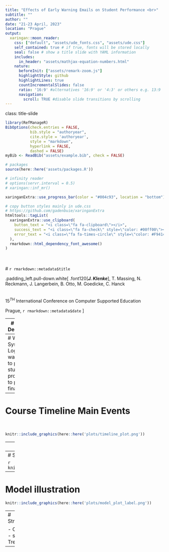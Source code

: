 ```yaml
---
title: "Effects of Early Warning Emails on Student Performance <br>"
subtitle: ""
author: ""
date: "21-23 April, 2023"
location: "Prague"
output:
  xaringan::moon_reader:
    css: ["default", "assets/ude_fonts.css", "assets/ude.css"]
    self_contained: true # if true, fonts will be stored locally
    seal: false # show a title slide with YAML information
    includes:
      in_header: "assets/mathjax-equation-numbers.html"
    nature:
      beforeInit: ["assets/remark-zoom.js"]
      highlightStyle: github
      highlightLines: true
      countIncrementalSlides: false
      ratio: '16:9' #alternatives '16:9' or '4:3' or others e.g. 13:9
      navigation:
        scroll: TRUE #disable slide transitions by scrolling
---
```

class: title-slide  
```r
library(RefManageR)
BibOptions(check.entries = FALSE, 
           bib.style = "authoryear", 
           cite.style = 'authoryear', 
           style = "markdown",
           hyperlink = FALSE, 
           dashed = FALSE)
myBib <- ReadBib("assets/example.bib", check = FALSE)

# packages
source(here::here('assets/packages.R'))

# infinity reader
# options(servr.interval = 0.5)
# xaringan::inf_mr()
```

```r
xaringanExtra::use_progress_bar(color = "#004c93", location = "bottom")
```

```r
# copy button styles mainly in ude.css 
# https://github.com/gadenbuie/xaringanExtra
htmltools::tagList(
  xaringanExtra::use_clipboard(
    button_text = "<i class=\"fa fa-clipboard\"></i>",
    success_text = "<i class=\"fa fa-check\" style=\"color: #00ff00\"></i>",
    error_text = "<i class=\"fa fa-times-circle\" style=\"color: #F94144\"></i>"
  ),
  rmarkdown::html_dependency_font_awesome()
)
```
<br>
<br>
# `r rmarkdown::metadata$title`


.padding_left.pull-down.white[
.font120[**_J. Klenke_**], T. Massing, N. Reckmann, J. Langerbein, B. Otto, M. Goedicke, C. Hanck
<br>
<br>
<br>
$15^{TH}$ International Conference on Computer Supported Education

Prague, `r rmarkdown::metadata$date`
]

---
# Course Description 

- Analyzed Course: _Inferential Statistics_ at the University of Duisburg-Essen of the summer semester 2019
- Compulsory course for several business and economics programs
  - Weekly 2-hour lecture 
  - Weekly 2-hour exercise
  - [Kahoot!](https://kahoot.com/) games were used to interact with students during classes
  - Homework and 5 online tests were offered on the e-assessment platform [JACK](https://s3.paluno.uni-due.de/en/forschung/spalte1/e-learning-und-e-assessment)
- Information from __802__ individuals were collected from Moodle  
  - __337__ students took an exam at the end of the semester

---
# Warning System
- Logit model was used to predict students probability to past the final exam



---
# Course Timeline Main Events

<br>
```r
knitr::include_graphics(here::here('plots/timeline_plot.png'))
```

---
# setting / Treatment
- Logit Prediction



---
# Sorting Test 

```r
knitr::include_graphics(here::here('plots/test_cont_label.png'))
```


---
# Model illustration 

```r
knitr::include_graphics(here::here('plots/model_plot_label.png'))
```




---
# Structure 

- Course
- setting / Treatment



---

